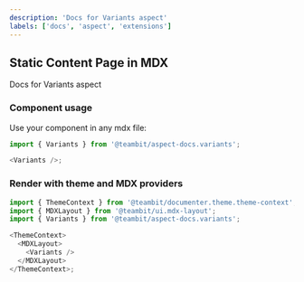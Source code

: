 ```yaml
---
description: 'Docs for Variants aspect'
labels: ['docs', 'aspect', 'extensions']
---
```



## Static Content Page in MDX

Docs for Variants aspect

### Component usage

Use your component in any mdx file:

```js
import { Variants } from '@teambit/aspect-docs.variants';

<Variants />;
```

### Render with theme and MDX providers

```js
import { ThemeContext } from '@teambit/documenter.theme.theme-context';
import { MDXLayout } from '@teambit/ui.mdx-layout';
import { Variants } from '@teambit/aspect-docs.variants';

<ThemeContext>
  <MDXLayout>
    <Variants />
  </MDXLayout>
</ThemeContext>;
```
